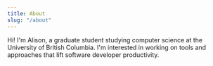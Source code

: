 ```yaml
---
title: About
slug: "/about"
---
```


Hi! I'm Alison, a graduate student studying computer science at the University of British Columbia.
I'm interested in working on tools and approaches that lift software developer productivity.

